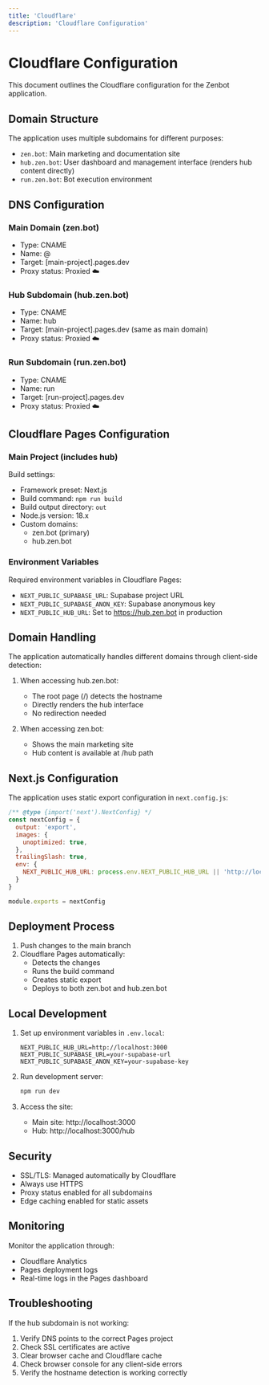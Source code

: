 ```yaml
---
title: 'Cloudflare'
description: 'Cloudflare Configuration'
---
```


# Cloudflare Configuration

This document outlines the Cloudflare configuration for the Zenbot application.

## Domain Structure

The application uses multiple subdomains for different purposes:
- `zen.bot`: Main marketing and documentation site
- `hub.zen.bot`: User dashboard and management interface (renders hub content directly)
- `run.zen.bot`: Bot execution environment

## DNS Configuration

### Main Domain (zen.bot)
- Type: CNAME
- Name: @
- Target: [main-project].pages.dev
- Proxy status: Proxied ☁️

### Hub Subdomain (hub.zen.bot)
- Type: CNAME
- Name: hub
- Target: [main-project].pages.dev (same as main domain)
- Proxy status: Proxied ☁️

### Run Subdomain (run.zen.bot)
- Type: CNAME
- Name: run
- Target: [run-project].pages.dev
- Proxy status: Proxied ☁️

## Cloudflare Pages Configuration

### Main Project (includes hub)
Build settings:
- Framework preset: Next.js
- Build command: `npm run build`
- Build output directory: `out`
- Node.js version: 18.x
- Custom domains: 
  - zen.bot (primary)
  - hub.zen.bot

### Environment Variables
Required environment variables in Cloudflare Pages:
- `NEXT_PUBLIC_SUPABASE_URL`: Supabase project URL
- `NEXT_PUBLIC_SUPABASE_ANON_KEY`: Supabase anonymous key
- `NEXT_PUBLIC_HUB_URL`: Set to https://hub.zen.bot in production

## Domain Handling

The application automatically handles different domains through client-side detection:

1. When accessing hub.zen.bot:
   - The root page (/) detects the hostname
   - Directly renders the hub interface
   - No redirection needed

2. When accessing zen.bot:
   - Shows the main marketing site
   - Hub content is available at /hub path

## Next.js Configuration

The application uses static export configuration in `next.config.js`:

```javascript
/** @type {import('next').NextConfig} */
const nextConfig = {
  output: 'export',
  images: {
    unoptimized: true,
  },
  trailingSlash: true,
  env: {
    NEXT_PUBLIC_HUB_URL: process.env.NEXT_PUBLIC_HUB_URL || 'http://localhost:3000'
  }
}

module.exports = nextConfig
```

## Deployment Process

1. Push changes to the main branch
2. Cloudflare Pages automatically:
   - Detects the changes
   - Runs the build command
   - Creates static export
   - Deploys to both zen.bot and hub.zen.bot

## Local Development

1. Set up environment variables in `.env.local`:
   ```
   NEXT_PUBLIC_HUB_URL=http://localhost:3000
   NEXT_PUBLIC_SUPABASE_URL=your-supabase-url
   NEXT_PUBLIC_SUPABASE_ANON_KEY=your-supabase-key
   ```

2. Run development server:
   ```bash
   npm run dev
   ```

3. Access the site:
   - Main site: http://localhost:3000
   - Hub: http://localhost:3000/hub

## Security

- SSL/TLS: Managed automatically by Cloudflare
- Always use HTTPS
- Proxy status enabled for all subdomains
- Edge caching enabled for static assets

## Monitoring

Monitor the application through:
- Cloudflare Analytics
- Pages deployment logs
- Real-time logs in the Pages dashboard

## Troubleshooting

If the hub subdomain is not working:
1. Verify DNS points to the correct Pages project
2. Check SSL certificates are active
3. Clear browser cache and Cloudflare cache
4. Check browser console for any client-side errors
5. Verify the hostname detection is working correctly
